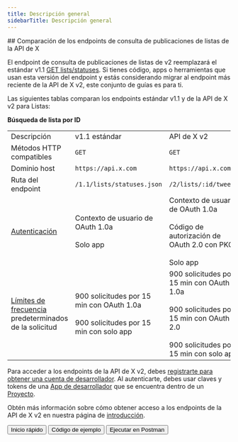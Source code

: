 ```yaml
---
title: Descripción general
sidebarTitle: Descripción general
---
```



<div id="comparing-x-apis-list-posts-lookup-endpoints">
  ## Comparación de los endpoints de consulta de publicaciones de listas de la API de X
</div>

El endpoint de consulta de publicaciones de listas de v2 reemplazará el estándar v1.1 [GET lists/statuses](https://developer.x.com/en/docs/twitter-api/v1/accounts-and-users/create-manage-lists/api-reference/get-lists-statuses). Si tienes código, apps o herramientas que usan esta versión del endpoint y estás considerando migrar al endpoint más reciente de la API de X v2, este conjunto de guías es para ti.

Las siguientes tablas comparan los endpoints estándar v1.1 y de la API de X v2 para Listas:

**Búsqueda de lista por ID**

|     |     |     |
| :--- | :--- | :--- |
| Descripción | v1.1 estándar | API de X v2 |
| Métodos HTTP compatibles | `GET` | `GET` |
| Dominio host | `https://api.x.com` | `https://api.x.com` |
| Ruta del endpoint | `/1.1/lists/statuses.json` | `/2/lists/:id/tweets` |
| [Autenticación](/es/resources/fundamentals/authentication) | Contexto de usuario de OAuth 1.0a<br /><br />Solo app | Contexto de usuario de OAuth 1.0a<br /><br />Código de autorización de OAuth 2.0 con PKCE<br /><br />Solo app |
| [Límites de frecuencia](/es/resources/fundamentals/rate-limits) predeterminados de la solicitud | 900 solicitudes por 15 min con OAuth 1.0a<br /><br />900 solicitudes por 15 min con solo app | 900 solicitudes por 15 min con OAuth 1.0a<br /><br />900 solicitudes por 15 min con OAuth 2.0<br /><br />900 solicitudes por 15 min con solo app |

Para acceder a los endpoints de la API de X v2, debes [registrarte para obtener una cuenta de desarrollador](https://developer.x.com/en/portal/petition/essential/basic-info). Al autenticarte, debes usar claves y tokens de una [App de desarrollador](/es/resources/fundamentals/developer-apps) que se encuentra dentro de un [Proyecto](/es/resources/fundamentals/projects).

Obtén más información sobre cómo obtener acceso a los endpoints de la API de X v2 en nuestra página de [introducción](/es/x-api/getting-started/getting-access).

<div className="flex space-x-2">
  <Button href="/es/x-api/lists/list-tweets/quickstart">
    Inicio rápido
  </Button>

  <Button href="https://github.com/xdevplatform/Twitter-API-v2-sample-code">
    Código de ejemplo
  </Button>

  <Button href="https://app.getpostman.com/run-collection/9956214-784efcda-ed4c-4491-a4c0-a26470a67400">
    Ejecutar en Postman
  </Button>
</div>